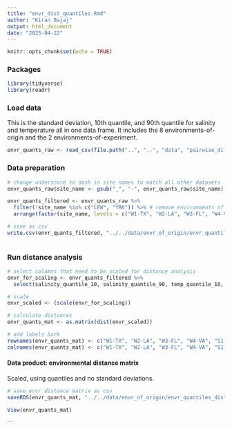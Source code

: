 ```yaml
---
title: "envr_dist_quantiles.Rmd"
author: "Kiran Bajaj"
output: html_document
date: "2025-04-22"
---
```


```r
knitr::opts_chunk$set(echo = TRUE)
```

### Packages

```r

library(tidyverse)
library(readr)

```

### Load data

This is the standard deviation, 10th quantile, and 90th quantile for salinity and temperature all in one data frame. It includes the 8 environments-of-origin and the 2 environments-of-experiment. 

```r

envr_quants_raw <- read_csv(file.path("..", "..", "data", "pairwise_differences_analyses", "H2F_envr_20250409.csv"))

```

### Data preparation

```r

# change underscore to dash in site names to match all other datasets
envr_quants_raw$site_name <- gsub("_", "-", envr_quants_raw$site_name)

envr_quants_filtered <- envr_quants_raw %>% 
  filter(!site_name %in% c("LEW", "YRK")) %>% # remove environments of experiment
  arrange(factor(site_name, levels = c("W1-TX", "W2-LA", "W3-FL", "W4-VA", "S1-LOLA", "S2-DEBY", "W5-NH", "W6-ME"))) # reorder

# save as csv
write.csv(envr_quants_filtered, "../../data/envr_of_origin/envr_quantiles_summary.csv")
          
```

### Run distance analysis 

```r

# select columns that need to be scaled for distance analysis
envr_for_scaling <- envr_quants_filtered %>%
  select(salinity_quantile_10, salinity_quantile_90, temp_quantile_10, temp_quantile_90)

# scale
envr_scaled <- (scale(envr_for_scaling))

# calculate distances
envr_quants_mat <- as.matrix(dist(envr_scaled))

# add labels back
rownames(envr_quants_mat) <- c("W1-TX", "W2-LA", "W3-FL", "W4-VA", "S1-LOLA", "S2-DEBY", "W5-NH", "W6-ME")
colnames(envr_quants_mat) <- c("W1-TX", "W2-LA", "W3-FL", "W4-VA", "S1-LOLA", "S2-DEBY", "W5-NH", "W6-ME")

```

#### Data product: environmental distance matrix

Scaled, using quantiles and no standard deviations. 

```r

# save envr distance matrix as csv
saveRDS(envr_quants_mat, "../../data/envr_of_origin/envr_quantiles_dist.rds")

View(envr_quants_mat)
```
```